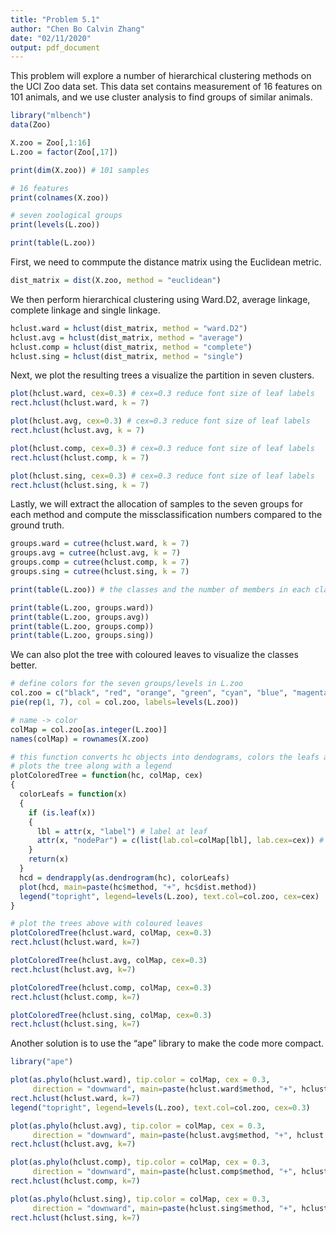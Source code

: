 ```yaml
---
title: "Problem 5.1"
author: "Chen Bo Calvin Zhang"
date: "02/11/2020"
output: pdf_document
---
```


This problem will explore a number of hierarchical clustering methods on the UCI Zoo data set. This data set contains measurement of 16 features on 101 animals, and we use cluster analysis to find groups of similar animals.

```r
library("mlbench")
data(Zoo)

X.zoo = Zoo[,1:16]
L.zoo = factor(Zoo[,17])

print(dim(X.zoo)) # 101 samples

# 16 features
print(colnames(X.zoo))

# seven zoological groups
print(levels(L.zoo))

print(table(L.zoo))
```

First, we need to commpute the distance matrix using the Euclidean metric.

```r
dist_matrix = dist(X.zoo, method = "euclidean")
```

We then perform hierarchical clustering using Ward.D2, average linkage, complete linkage and single linkage.

```r
hclust.ward = hclust(dist_matrix, method = "ward.D2")
hclust.avg = hclust(dist_matrix, method = "average")
hclust.comp = hclust(dist_matrix, method = "complete")
hclust.sing = hclust(dist_matrix, method = "single")
```

Next, we plot the resulting trees a visualize the partition in seven clusters.

```r
plot(hclust.ward, cex=0.3) # cex=0.3 reduce font size of leaf labels
rect.hclust(hclust.ward, k = 7)

plot(hclust.avg, cex=0.3) # cex=0.3 reduce font size of leaf labels
rect.hclust(hclust.avg, k = 7)

plot(hclust.comp, cex=0.3) # cex=0.3 reduce font size of leaf labels
rect.hclust(hclust.comp, k = 7)

plot(hclust.sing, cex=0.3) # cex=0.3 reduce font size of leaf labels
rect.hclust(hclust.sing, k = 7)
```

Lastly, we will extract the allocation of samples to the seven groups for each method and compute the missclassification numbers compared to the ground truth.

```r
groups.ward = cutree(hclust.ward, k = 7)
groups.avg = cutree(hclust.avg, k = 7)
groups.comp = cutree(hclust.comp, k = 7)
groups.sing = cutree(hclust.sing, k = 7)

print(table(L.zoo)) # the classes and the number of members in each class

print(table(L.zoo, groups.ward))
print(table(L.zoo, groups.avg))
print(table(L.zoo, groups.comp))
print(table(L.zoo, groups.sing))
```

We can also plot the tree with coloured leaves to visualize the classes better.

```r
# define colors for the seven groups/levels in L.zoo
col.zoo = c("black", "red", "orange", "green", "cyan", "blue", "magenta")
pie(rep(1, 7), col = col.zoo, labels=levels(L.zoo))

# name -> color
colMap = col.zoo[as.integer(L.zoo)]
names(colMap) = rownames(X.zoo)

# this function converts hc objects into dendograms, colors the leafs and then
# plots the tree along with a legend
plotColoredTree = function(hc, colMap, cex)
{
  colorLeafs = function(x)
  {
    if (is.leaf(x))
    {
      lbl = attr(x, "label") # label at leaf
      attr(x, "nodePar") = c(list(lab.col=colMap[lbl], lab.cex=cex)) # set color and font size
    }
    return(x)
  }
  hcd = dendrapply(as.dendrogram(hc), colorLeafs)
  plot(hcd, main=paste(hc$method, "+", hc$dist.method))
  legend("topright", legend=levels(L.zoo), text.col=col.zoo, cex=cex)
}

# plot the trees above with coloured leaves
plotColoredTree(hclust.ward, colMap, cex=0.3)
rect.hclust(hclust.ward, k=7)

plotColoredTree(hclust.avg, colMap, cex=0.3)
rect.hclust(hclust.avg, k=7)

plotColoredTree(hclust.comp, colMap, cex=0.3)
rect.hclust(hclust.comp, k=7)

plotColoredTree(hclust.sing, colMap, cex=0.3)
rect.hclust(hclust.sing, k=7)
```

Another solution is to use the "ape" library to make the code more compact.

```r
library("ape")

plot(as.phylo(hclust.ward), tip.color = colMap, cex = 0.3,
     direction = "downward", main=paste(hclust.ward$method, "+", hclust.ward$dist.method))
rect.hclust(hclust.ward, k=7)
legend("topright", legend=levels(L.zoo), text.col=col.zoo, cex=0.3)

plot(as.phylo(hclust.avg), tip.color = colMap, cex = 0.3,
     direction = "downward", main=paste(hclust.avg$method, "+", hclust.avg$dist.method))
rect.hclust(hclust.avg, k=7)

plot(as.phylo(hclust.comp), tip.color = colMap, cex = 0.3,
     direction = "downward", main=paste(hclust.comp$method, "+", hclust.comp$dist.method))
rect.hclust(hclust.comp, k=7)

plot(as.phylo(hclust.sing), tip.color = colMap, cex = 0.3,
     direction = "downward", main=paste(hclust.sing$method, "+", hclust.sing$dist.method))
rect.hclust(hclust.sing, k=7)
```